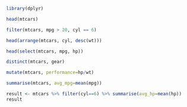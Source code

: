 ```r
library(dplyr)
```
```r
head(mtcars)
```
```r
filter(mtcars, mpg > 20, cyl == 6)
```
```r
head(arrange(mtcars, cyl, desc(wt)))
```
```r
head(select(mtcars, mpg, hp))
```
```r
distinct(mtcars, gear)
```
```r
mutate(mtcars, performance=hp/wt)
```
```r
summarise(mtcars, avg_mpg=mean(mpg))
```
```r
result <- mtcars %>% filter(cyl==6) %>% summarise(avg_hp=mean(hp))
result
```
